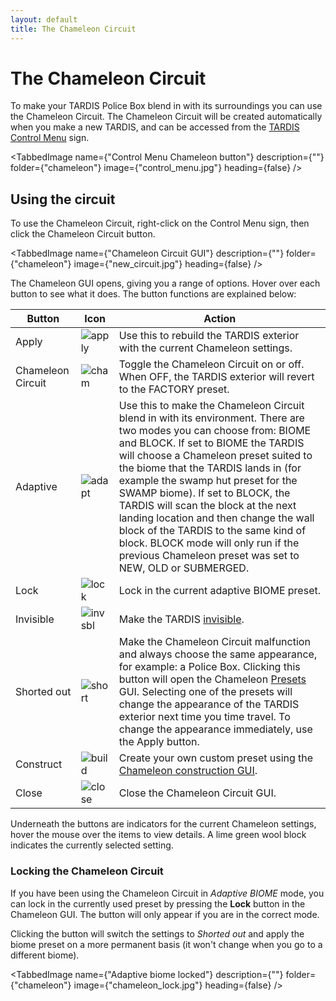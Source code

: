 ```yaml
---
layout: default
title: The Chameleon Circuit
---
```



# The Chameleon Circuit

To make your TARDIS Police Box blend in with its surroundings you can use the Chameleon Circuit.
The Chameleon Circuit will be created automatically when you make a new TARDIS, and can be accessed from the
[TARDIS Control Menu](control-menu) sign.

<TabbedImage name={"Control Menu Chameleon button"} description={""} folder={"chameleon"} image={"control_menu.jpg"} heading={false} />

## Using the circuit

To use the Chameleon Circuit, right-click on the Control Menu sign, then click the Chameleon Circuit button.

<TabbedImage name={"Chameleon Circuit GUI"} description={""} folder={"chameleon"} image={"new_circuit.jpg"} heading={false} />

The Chameleon GUI opens, giving you a range of options. Hover over each button to see what it does. The button functions
are explained below:

| Button            | Icon                                                                                                                                          | Action                                                                                                                                                                                                                                                                                                                                                                                                                                                                                                                                          |
|-------------------|-----------------------------------------------------------------------------------------------------------------------------------------------|-------------------------------------------------------------------------------------------------------------------------------------------------------------------------------------------------------------------------------------------------------------------------------------------------------------------------------------------------------------------------------------------------------------------------------------------------------------------------------------------------------------------------------------------------|
| Apply             | ![apply](https://github.com/eccentricdevotion/TARDIS-Resource-Pack/raw/master/assets/tardis/textures/item/gui/control/apply_button.png)       | Use this to rebuild the TARDIS exterior with the current Chameleon settings.                                                                                                                                                                                                                                                                                                                                                                                                                                                                    |
| Chameleon Circuit | ![cham](https://github.com/eccentricdevotion/TARDIS-Resource-Pack/raw/master/assets/tardis/textures/item/gui/control/chameleon_button.png)    | Toggle the Chameleon Circuit on or off. When OFF, the TARDIS exterior will revert to the FACTORY preset.                                                                                                                                                                                                                                                                                                                                                                                                                                        |
| Adaptive          | ![adapt](https://github.com/eccentricdevotion/TARDIS-Resource-Pack/raw/master/assets/tardis/textures/item/gui/chameleon/adapt_button.png)     | Use this to make the Chameleon Circuit blend in with its environment. There are two modes you can choose from: BIOME and BLOCK. If set to BIOME the TARDIS will choose a Chameleon preset suited to the biome that the TARDIS lands in (for example the swamp hut preset for the SWAMP biome). If set to BLOCK, the TARDIS will scan the block at the next landing location and then change the wall block of the TARDIS to the same kind of block. BLOCK mode will only run if the previous Chameleon preset was set to NEW, OLD or SUBMERGED. |
| Lock              | ![lock](https://github.com/eccentricdevotion/TARDIS-Resource-Pack/raw/master/assets/tardis/textures/item/gui/chameleon/lock_button.png)       | Lock in the current adaptive BIOME preset.                                                                                                                                                                                                                                                                                                                                                                                                                                                                                                      |
| Invisible         | ![invsbl](https://github.com/eccentricdevotion/TARDIS-Resource-Pack/raw/master/assets/tardis/textures/item/gui/control/invisible_button.png)  | Make the TARDIS [invisible](invisibility).                                                                                                                                                                                                                                                                                                                                                                                                                                                                                                 |
| Shorted out       | ![short](https://github.com/eccentricdevotion/TARDIS-Resource-Pack/raw/master/assets/tardis/textures/item/gui/chameleon/shorted_button.png)   | Make the Chameleon Circuit malfunction and always choose the same appearance, for example: a Police Box. Clicking this button will open the Chameleon [Presets](presets) GUI. Selecting one of the presets will change the appearance of the TARDIS exterior next time you time travel. To change the appearance immediately, use the Apply button.                                                                                                                                                                                        |
| Construct         | ![build](https://github.com/eccentricdevotion/TARDIS-Resource-Pack/raw/master/assets/tardis/textures/item/gui/chameleon/construct_button.png) | Create your own custom preset using the [Chameleon construction GUI](chameleon-construction).                                                                                                                                                                                                                                                                                                                                                                                                                                              |
| Close             | ![close](https://github.com/eccentricdevotion/TARDIS-Resource-Pack/raw/master/assets/tardis/textures/item/gui/close.png)                      | Close the Chameleon Circuit GUI.                                                                                                                                                                                                                                                                                                                                                                                                                                                                                                                |

Underneath the buttons are indicators for the current Chameleon settings, hover the mouse over the items to view
details.
A lime green wool block indicates the currently selected setting.

### Locking the Chameleon Circuit

If you have been using the Chameleon Circuit in _Adaptive BIOME_ mode, you can lock in the currently used preset by
pressing the **Lock** button in the Chameleon GUI. The button will only appear if you are in the correct mode.

Clicking the button will switch the settings to _Shorted out_ and apply the biome preset on a more permanent basis (it
won't change when you go to a different biome).

<TabbedImage name={"Adaptive biome locked"} description={""} folder={"chameleon"} image={"chameleon_lock.jpg"} heading={false} />
